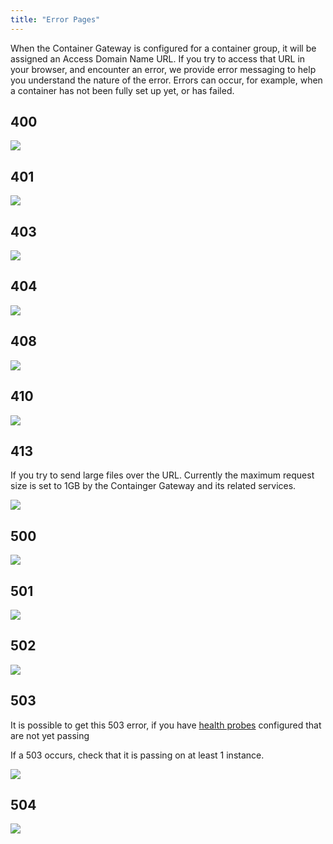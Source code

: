 ```yaml
---
title: "Error Pages"
---
```


When the Container Gateway is configured for a container group, it will be assigned an Access Domain Name URL. If you try to access that URL in your browser, and encounter an error, we provide error messaging to help you understand the nature of the error. Errors can occur, for example, when a container has not been fully set up yet, or has failed.

## 400

<img src="/container-engine/images//d75bc38-400.png" />

## 401

<img src="/container-engine/images//219584b-401.png" />

## 403

<img src="/container-engine/images//0200663-403.png" />

## 404

<img src="/container-engine/images//43a448e-404.png" />

## 408

<img src="/container-engine/images//faedec7-408.png" />

## 410

<img src="/container-engine/images//61d69b2-410.png" />

## 413

If you try to send large files over the URL. Currently the maximum request size is set to 1GB by the Containger Gateway and its related services.

<img src="/container-engine/images/gateway-error-413.png" />

## 500

<img src="/container-engine/images/7661b54-500.png" />

## 501

<img src="/container-engine/images/6b90df5-501.png" />

## 502

<img src="/container-engine/images/b1d06fa-502.png" />

## 503

It is possible to get this 503 error, if you have [health probes](/container-engine/health-probes) configured that are not yet passing

If a 503 occurs, check that it is passing on at least 1 instance.

<img src="https://files.readme.io/1de7468-503.png" />


## 504

<img src="/container-engine/images/39c7e0f-504.png" />

